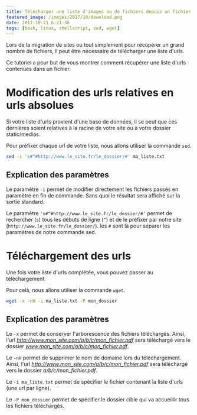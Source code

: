 ```yaml
---
title: Télécharger une liste d'images ou de fichiers depuis un fichier d'urls
featured_image: /images/2017/10/download.png
date: 2017-10-21 6:21:36
tags: [bash, linux, shellscript, sed, wget]
---
```


Lors de la migration de sites ou tout simplement pour récupérer un grand nombre de fichiers, il peut être nécessaire de télécharger une liste d'urls.

Ce tutoriel a pour but de vous montrer comment récupérer une liste d'urls contenues dans un fichier.

# Modification des urls relatives en urls absolues

Si votre liste d'urls provient d'une base de données, il se peut que ces dernières soient relatives à la racine de votre site ou à votre dossier static/medias.

Pour préfixer chaque url de votre liste, nous allons utiliser la commande `sed`.

```bash
sed -i 's#^#http://www.le_site.fr/le_dossier/#' ma_liste.txt
```

## Explication des paramètres

Le paramètre `-i` permet de modifier directement les fichiers passés en paramètre en fin de commande. Sans quoi le résultat sera affiché sur la sortie standard.

Le paramètre `'s#^#http://www.le_site.fr/le_dossier/#'` permet de rechercher (`s`) tous les débuts de ligne (`^`) et de le préfixer par notre site (`http://www.le_site.fr/le_dossier/`). les `#` sont là pour séparer les paramètres de notre commande sed.

# Téléchargement des urls

Une fois votre liste d'urls complétée, vous pouvez passer au téléchargement.

Pour celà, nous allons utiliser la commande `wget`.

```bash
wget -x -nH -i ma_liste.txt -P mon_dossier
```

## Explication des paramètres

Le `-x` permet de conserver l'arborescence des fichiers téléchargés.
Ainsi, l'url _http://www.mon_site.com/a/b/c/mon_fichier.pdf_ sera téléchargé vers le dossier _www.mon_site.com/a/b/c/mon_fichier.pdf_.

Le `-nH` permet de supprimer le nom de domaine lors du téléchargement.
Ainsi, l'url _http://www.mon_site.com/a/b/c/mon_fichier.pdf_ sera téléchargé vers le dossier _a/b/c/mon_fichier.pdf_.

Le `-i ma_liste.txt` permet de spécifier le fichier contenant la liste d'urls (une url par ligne).

Le `-P mon_dossier` permet de spécifier le dossier cible qui va accueillir tous les fichiers téléchargés.
